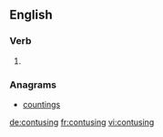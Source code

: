 ==English==

===Verb===
{{head|en|present participle}}

# {{present participle of|contuse|lang=en|nocat=1}}

===Anagrams===
* [[countings#English|countings]]

[[de:contusing]]
[[fr:contusing]]
[[vi:contusing]]